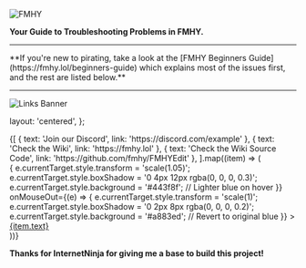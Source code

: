 

![FMHY](https://small.fileditchstuff.me/s19/BBkKaVhOUSqSgwozCjPA.png)

**Your Guide to Troubleshooting Problems in FMHY.**

---


<Callout emoji="❗">
  **If you're new to pirating, take a look at the [FMHY Beginners Guide](https://fmhy.lol/beginners-guide) which explains most of the issues first, and the rest are listed below.**
</Callout>

---

![Links Banner](https://small.fileditchstuff.me/s19/hMYHJvERPIdeuNSBMEL.png)

  layout: 'centered',
};

<div
  style={{
    display: 'flex',
    gap: '56px', // Spaced out even more
    justifyContent: 'center',
    alignItems: 'center',
    flexWrap: 'wrap',
    marginTop: '40px', // Space at the top
  }}
>
  {[
    { text: 'Join our Discord', link: 'https://discord.com/example' },
    { text: 'Check the Wiki', link: 'https://fmhy.lol' },
    { text: 'Check the Wiki Source Code', link: 'https://github.com/fmhy/FMHYEdit' },
  ].map((item) => (
    <div
      key={item.text}
      style={{
        borderRadius: '9px', // Sharp corners
        boxShadow: '0 2px 8px rgba(0, 0, 0, 0.2)', // Subtle shadow for depth
        background: '#a883ed', // Blue background
        color: '#FFFFFF', // White text
        textAlign: 'center',
        padding: '20px',
        width: '240px',
        height: '100px', // Proportional size
        display: 'flex',
        flexDirection: 'column',
        justifyContent: 'center',
        alignItems: 'center',
        transition: 'transform 0.2s, box-shadow 0.2s, background 0.2s',
      }}
      onMouseOver={(e) => {
        e.currentTarget.style.transform = 'scale(1.05)';
        e.currentTarget.style.boxShadow = '0 4px 12px rgba(0, 0, 0, 0.3)';
        e.currentTarget.style.background = '#443f8f'; // Lighter blue on hover
      }}
      onMouseOut={(e) => {
        e.currentTarget.style.transform = 'scale(1)';
        e.currentTarget.style.boxShadow = '0 2px 8px rgba(0, 0, 0, 0.2)';
        e.currentTarget.style.background = '#a883ed'; // Revert to original blue
      }}
    >
      <a
        href={item.link}
        style={{
          textDecoration: 'none',
          color: '#E0F2FE', // Lighter blue for accent
          fontSize: '16px',
          fontWeight: 'bold',
        }}
        target="_blank"
        rel="noopener noreferrer"
      >
        {item.text}
      </a>
    </div>
  ))}
</div>

**Thanks for InternetNinja for giving me a base to build this project!**
